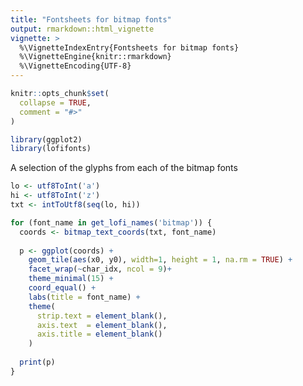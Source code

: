 ```yaml
---
title: "Fontsheets for bitmap fonts"
output: rmarkdown::html_vignette
vignette: >
  %\VignetteIndexEntry{Fontsheets for bitmap fonts}
  %\VignetteEngine{knitr::rmarkdown}
  %\VignetteEncoding{UTF-8}
---
```


```r
knitr::opts_chunk$set(
  collapse = TRUE,
  comment = "#>"
)
```

```r
library(ggplot2)
library(lofifonts)
```


A selection of the glyphs from each of the bitmap fonts

```r
lo <- utf8ToInt('a')
hi <- utf8ToInt('z')
txt <- intToUtf8(seq(lo, hi))

for (font_name in get_lofi_names('bitmap')) {
  coords <- bitmap_text_coords(txt, font_name)
  
  p <- ggplot(coords) +
    geom_tile(aes(x0, y0), width=1, height = 1, na.rm = TRUE) +
    facet_wrap(~char_idx, ncol = 9)+
    theme_minimal(15) +
    coord_equal() + 
    labs(title = font_name) +
    theme(
      strip.text = element_blank(),
      axis.text  = element_blank(),
      axis.title = element_blank()
    )
  
  print(p)
}
```
